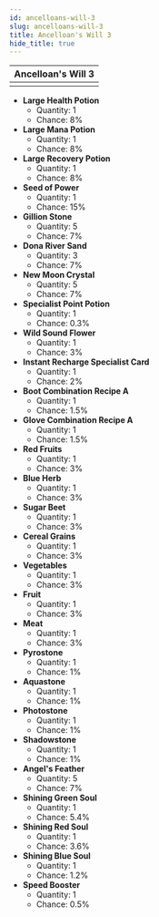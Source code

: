 ---
id: ancelloans-will-3
slug: ancelloans-will-3
title: Ancelloan's Will 3
hide_title: true
---


| Ancelloan's Will 3 |
| :------------: |
| <MapIcon iconId="243"/> |

- **Large Health Potion**
	- Quantity: 1
	- Chance: 8%
- **Large Mana Potion**
	- Quantity: 1
	- Chance: 8%
- **Large Recovery Potion**
	- Quantity: 1
	- Chance: 8%
- **Seed of Power**
	- Quantity: 1
	- Chance: 15%
- **Gillion Stone**
	- Quantity: 5
	- Chance: 7%
- **Dona River Sand**
	- Quantity: 3
	- Chance: 7%
- **New Moon Crystal**
	- Quantity: 5
	- Chance: 7%
- **Specialist Point Potion**
	- Quantity: 1
	- Chance: 0.3%
- **Wild Sound Flower**
	- Quantity: 1
	- Chance: 3%
- **Instant Recharge Specialist Card**
	- Quantity: 1
	- Chance: 2%
- **Boot Combination Recipe A**
	- Quantity: 1
	- Chance: 1.5%
- **Glove Combination Recipe A**
	- Quantity: 1
	- Chance: 1.5%
- **Red Fruits**
	- Quantity: 1
	- Chance: 3%
- **Blue Herb**
	- Quantity: 1
	- Chance: 3%
- **Sugar Beet**
	- Quantity: 1
	- Chance: 3%
- **Cereal Grains**
	- Quantity: 1
	- Chance: 3%
- **Vegetables**
	- Quantity: 1
	- Chance: 3%
- **Fruit**
	- Quantity: 1
	- Chance: 3%
- **Meat**
	- Quantity: 1
	- Chance: 3%
- **Pyrostone**
	- Quantity: 1
	- Chance: 1%
- **Aquastone**
	- Quantity: 1
	- Chance: 1%
- **Photostone**
	- Quantity: 1
	- Chance: 1%
- **Shadowstone**
	- Quantity: 1
	- Chance: 1%
- **Angel's Feather**
	- Quantity: 5
	- Chance: 7%
- **Shining Green Soul**
	- Quantity: 1
	- Chance: 5.4%
- **Shining Red Soul**
	- Quantity: 1
	- Chance: 3.6%
- **Shining Blue Soul**
	- Quantity: 1
	- Chance: 1.2%
- **Speed Booster**
	- Quantity: 1
	- Chance: 0.5%

